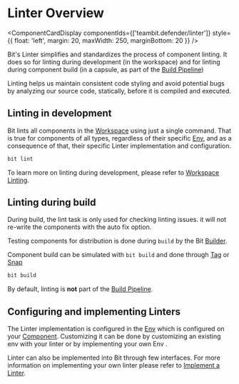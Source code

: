 
# Linter Overview

<ComponentCardDisplay
  componentIds={['teambit.defender/linter']}
  style={{ float: 'left', margin: 20, maxWidth: 250, marginBottom: 20 }}
/>

Bit's Linter simplifies and standardizes the process of component linting. It does so for linting during development (in the workspace) and for linting during component build (in a capsule, as part of the [Build Pipeline](/dev-services-overview/builder/build-pipelines))

Linting helps us maintain consistent code styling and avoid potential bugs by analyzing our source code, statically, before it is compiled and executed.

## Linting in development

Bit lints all components in the [Workspace](/workspace/workspace-overview) using just a single command. That is true for components of all types, regardless of their specific [Env](/envs/overview), and as a consequence of that, their specific Linter implementation<!-- [Linter implementation](#) --> and configuration.

```bash
bit lint
```

To learn more on linting during development, please refer to [Workspace Linting](/linter/workspace-linting).

## Linting during build

During build, the lint task is only used for checking linting issues. it will not re-write the components with the auto fix option.

Testing components for distribution is done during `build` by the Bit [Builder](/builder/overview).

Component build can be simulated with `bit build` and done through [Tag](/components/tags) or [Snap](/components/snaps)

```bash
bit build
```

By default, linting is **not** part of the [Build Pipeline](/dev-services-overview/builder/build-pipelines).

<!--TODO To learn more on linting during build and how to add a lint [Build Task](/builder/overview#build-task), please refer to [Linting During Build](#). -->

## Configuring and implementing Linters

The Linter implementation<!-- [Linter implementation](#) --> is configured in the [Env](/envs/overview) which is configured on your [Component](/components/component-overview). Customizing it can be done by customizing an existing env with your linter <!-- TODO [customizing an existing env with your linter](/) --> or by implementing your own Env <!-- [implementing your own Env](/envs/customizing-env) -->.

Linter can also be implemented into Bit through few interfaces. For more information on implementing your own linter please refer to [Implement a Linter](linter/implement-linter).

